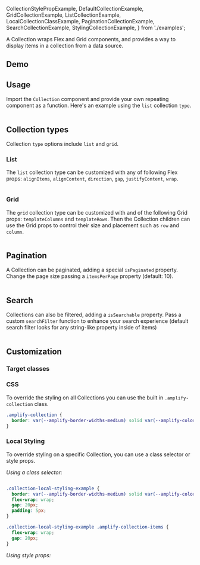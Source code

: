   CollectionStylePropExample,
  DefaultCollectionExample,
  GridCollectionExample,
  ListCollectionExample,
  LocalCollectionClassExample,
  PaginationCollectionExample,
  SearchCollectionExample,
  StylingCollectionExample,
} from './examples';

A Collection wraps Flex and Grid components, and provides a way to display items in a collection from a data source.

## Demo

<CollectionDemo />

## Usage

Import the `Collection` component and provide your own repeating component as a function. Here's an example using the `list` collection `type`.

<Example>
  <DefaultCollectionExample />
  <ExampleCode>

```jsx file=./examples/DefaultCollectionExample.tsx

```

  </ExampleCode>
</Example>

## Collection types

Collection `type` options include `list` and `grid`.

### List

The `list` collection type can be customized with any of following Flex props: `alignItems`, `alignContent`, `direction`, `gap`, `justifyContent`, `wrap`.

<Example>
  <ListCollectionExample />

  <ExampleCode>

```jsx file=./examples/ListCollectionExample.tsx

```

  </ExampleCode>
</Example>

### Grid

The `grid` collection type can be customized with and of the following Grid props: `templateColumns` and `templateRows`. Then the Collection children can use the Grid props to control their size and placement such as `row` and `column`.

<Example>
  <GridCollectionExample />
  <ExampleCode>

```jsx file=./examples/GridCollectionExample.tsx

```

  </ExampleCode>
</Example>

## Pagination

A Collection can be paginated, adding a special `isPaginated` property. Change the page size passing a `itemsPerPage` property (default: 10).

<Example>
  <PaginationCollectionExample />
  <ExampleCode>

```jsx file=./examples/PaginationCollectionExample.tsx

```

  </ExampleCode>
</Example>

## Search

Collections can also be filtered, adding a `isSearchable` property. Pass a custom `searchFilter` function to enhance your search experience (default search filter looks for any string-like property inside of items)

<Example>
  <SearchCollectionExample />
  <ExampleCode>

```jsx file=./examples/SearchCollectionExample.tsx

```

  </ExampleCode>
</Example>

## Customization

### Target classes

<ComponentStyleDisplay componentName="Collection" />

### CSS

To override the styling on all Collections you can use the built in `.amplify-collection` class.

<Example>
<StylingCollectionExample />
<ExampleCode>

```css
.amplify-collection {
  border: var(--amplify-border-widths-medium) solid var(--amplify-colors-red-60);
}
```

</ExampleCode>
</Example>

### Local Styling

To override styling on a specific Collection, you can use a class selector or style props.

_Using a class selector:_

<Example>
  <LocalCollectionClassExample />
  <ExampleCode>

```jsx file=./examples/LocalCollectionClassExample.tsx

```

  </ExampleCode>
  <ExampleCode>

```css
.collection-local-styling-example {
  border: var(--amplify-border-widths-medium) solid var(--amplify-colors-red-60);
  flex-wrap: wrap;
  gap: 20px;
  padding: 5px;
}

.collection-local-styling-example .amplify-collection-items {
  flex-wrap: wrap;
  gap: 20px;
}
```

  </ExampleCode>
</Example>

_Using style props:_

<Example>
  <CollectionStylePropExample />
  <ExampleCode>

```jsx file=./examples/CollectionStylePropExample.tsx

```

  </ExampleCode>
</Example>
